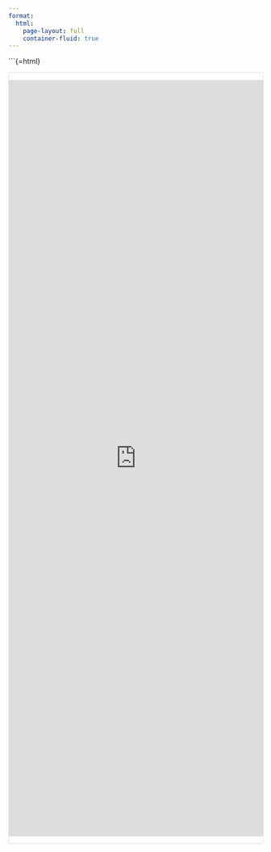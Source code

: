 ```yaml
---
format: 
  html:
    page-layout: full 
    container-fluid: true
---
```


```{=html}

<div class="shiny-container">
  <iframe id="shiny-iframe" src="https://meta-oxytocin.shinyapps.io/shiny-meta/" 
          style="width:100%; height:1500px; border:none; overflow:visible;" scrolling="no"></iframe>
</div>

<script>
// Function to resize iframe based on content
function resizeIframe() {
  const iframe = document.getElementById('shiny-iframe');
  
  // Add message listener to receive height from Shiny app
  window.addEventListener('message', function(e) {
    if (e.data && e.data.hasOwnProperty('frameHeight')) {
      // Add a small buffer to avoid any potential scrollbar
      iframe.style.height = (e.data.frameHeight + 20) + 'px';
      console.log("Iframe resized to: " + iframe.style.height);
    }
  });
}

// Initialize resize functionality
window.addEventListener('load', resizeIframe);
</script>

<style>
.shiny-container {
  margin-top: 5px;
  width: 100%;
  overflow: visible; /* This is important - don't clip or scroll */
  border: 1px solid #ddd;
  border-radius: 5px;
}

/* Remove any margins that might create space */
body, html {
  overflow-x: hidden;
}
</style>